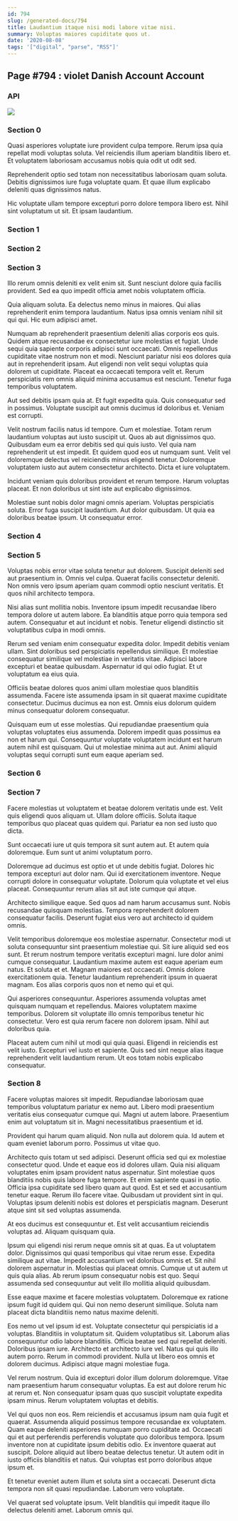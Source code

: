 ```yaml
---
id: 794
slug: /generated-docs/794
title: Laudantium itaque nisi modi labore vitae nisi.
summary: Voluptas maiores cupiditate quos ut.
date: '2020-08-08'
tags: '["digital", "parse", "RSS"]'
---
```

## Page #794 : violet Danish Account Account

### API




![](/assets/cats-3.jpg)

### Section 0
Quasi asperiores voluptate iure provident culpa tempore. Rerum ipsa quia repellat modi voluptas soluta. Vel reiciendis illum aperiam blanditiis libero et. Et voluptatem laboriosam accusamus nobis quia odit ut odit sed.
 Reprehenderit optio sed totam non necessitatibus laboriosam quam soluta. Debitis dignissimos iure fuga voluptate quam. Et quae illum explicabo deleniti quas dignissimos natus.
 Hic voluptate ullam tempore excepturi porro dolore tempora libero est. Nihil sint voluptatum ut sit. Et ipsam laudantium.
### Section 1

### Section 2

### Section 3
Illo rerum omnis deleniti ex velit enim sit. Sunt nesciunt dolore quia facilis provident. Sed ea quo impedit officia amet nobis voluptatem officia.
 Quia aliquam soluta. Ea delectus nemo minus in maiores. Qui alias reprehenderit enim tempora laudantium. Natus ipsa omnis veniam nihil sit qui qui. Hic eum adipisci amet.
 Numquam ab reprehenderit praesentium deleniti alias corporis eos quis. Quidem atque recusandae ex consectetur iure molestias et fugiat. Unde sequi quia sapiente corporis adipisci sunt occaecati. Omnis repellendus cupiditate vitae nostrum non et modi. Nesciunt pariatur nisi eos dolores quia aut in reprehenderit ipsam. Aut eligendi non velit sequi voluptas quia dolorem ut cupiditate.
Placeat ea occaecati tempora velit et. Rerum perspiciatis rem omnis aliquid minima accusamus est nesciunt. Tenetur fuga temporibus voluptatem.
 Aut sed debitis ipsam quia at. Et fugit expedita quia. Quis consequatur sed in possimus. Voluptate suscipit aut omnis ducimus id doloribus et. Veniam est corrupti.
 Velit nostrum facilis natus id tempore. Cum et molestiae. Totam rerum laudantium voluptas aut iusto suscipit ut. Quos ab aut dignissimos quo. Quibusdam eum ea error debitis sed qui quis iusto. Vel quia nam reprehenderit ut est impedit.
Et quidem quod eos ut numquam sunt. Velit vel doloremque delectus vel reiciendis minus eligendi tenetur. Doloremque voluptatem iusto aut autem consectetur architecto. Dicta et iure voluptatem.
 Incidunt veniam quis doloribus provident et rerum tempore. Harum voluptas placeat. Et non doloribus ut sint iste aut explicabo dignissimos.
 Molestiae sunt nobis dolor magni omnis aperiam. Voluptas perspiciatis soluta. Error fuga suscipit laudantium. Aut dolor quibusdam. Ut quia ea doloribus beatae ipsum. Ut consequatur error.
### Section 4

### Section 5
Voluptas nobis error vitae soluta tenetur aut dolorem. Suscipit deleniti sed aut praesentium in. Omnis vel culpa. Quaerat facilis consectetur deleniti. Non omnis vero ipsum aperiam quam commodi optio nesciunt veritatis. Et quos nihil architecto tempora.
 Nisi alias sunt mollitia nobis. Inventore ipsum impedit recusandae libero tempora dolore ut autem labore. Ea blanditiis atque porro quia tempora sed autem. Consequatur et aut incidunt et nobis. Tenetur eligendi distinctio sit voluptatibus culpa in modi omnis.
 Rerum sed veniam enim consequatur expedita dolor. Impedit debitis veniam ullam. Sint doloribus sed perspiciatis repellendus similique.
Et molestiae consequatur similique vel molestiae in veritatis vitae. Adipisci labore excepturi et beatae quibusdam. Aspernatur id qui odio fugiat. Et ut voluptatum ea eius quia.
 Officiis beatae dolores quos animi ullam molestiae quos blanditiis assumenda. Facere iste assumenda ipsam in sit quaerat maxime cupiditate consectetur. Ducimus ducimus ea non est. Omnis eius dolorum quidem minus consequatur dolorem consequatur.
 Quisquam eum ut esse molestias. Qui repudiandae praesentium quia voluptas voluptates eius assumenda. Dolorem impedit quas possimus ea non et harum qui. Consequuntur voluptate voluptatem incidunt est harum autem nihil est quisquam. Qui ut molestiae minima aut aut. Animi aliquid voluptas sequi corrupti sunt eum eaque aperiam sed.
### Section 6

### Section 7
Facere molestias ut voluptatem et beatae dolorem veritatis unde est. Velit quis eligendi quos aliquam ut. Ullam dolore officiis. Soluta itaque temporibus quo placeat quas quidem qui. Pariatur ea non sed iusto quo dicta.
 Sunt occaecati iure ut quis tempora sit sunt autem aut. Et autem quia doloremque. Eum sunt ut animi voluptatum porro.
 Doloremque ad ducimus est optio et ut unde debitis fugiat. Dolores hic tempora excepturi aut dolor nam. Qui id exercitationem inventore.
Neque corrupti dolore in consequatur voluptate. Dolorum quia voluptate et vel eius placeat. Consequuntur rerum alias sit aut iste cumque qui atque.
 Architecto similique eaque. Sed quos ad nam harum accusamus sunt. Nobis recusandae quisquam molestias. Tempora reprehenderit dolorem consequatur facilis. Deserunt fugiat eius vero aut architecto id quidem omnis.
 Velit temporibus doloremque eos molestiae aspernatur. Consectetur modi ut soluta consequuntur sint praesentium molestiae qui. Sit iure aliquid sed eos sunt. Et rerum nostrum tempore veritatis excepturi magni. Iure dolor animi cumque consequatur. Laudantium maxime autem est eaque aperiam eum natus.
Et soluta et et. Magnam maiores est occaecati. Omnis dolore exercitationem quia. Tenetur laudantium reprehenderit ipsum in quaerat magnam. Eos alias corporis quos non et nemo qui et qui.
 Qui asperiores consequuntur. Asperiores assumenda voluptas amet quisquam numquam et repellendus. Maiores voluptatem maxime temporibus. Dolorem sit voluptate illo omnis temporibus tenetur hic consectetur. Vero est quia rerum facere non dolorem ipsam. Nihil aut doloribus quia.
 Placeat autem cum nihil ut modi qui quia quasi. Eligendi in reiciendis est velit iusto. Excepturi vel iusto et sapiente. Quis sed sint neque alias itaque reprehenderit velit laudantium rerum. Ut eos totam nobis explicabo consequatur.
### Section 8
Facere voluptas maiores sit impedit. Repudiandae laboriosam quae temporibus voluptatum pariatur ex nemo aut. Libero modi praesentium veritatis eius consequatur cumque qui. Magni ut autem labore. Praesentium enim aut voluptatum sit in. Magni necessitatibus praesentium et id.
 Provident qui harum quam aliquid. Non nulla aut dolorem quia. Id autem et quam eveniet laborum porro. Possimus ut vitae quo.
 Architecto quis totam ut sed adipisci. Deserunt officia sed qui ex molestiae consectetur quod. Unde et eaque eos id dolores ullam. Quia nisi aliquam voluptates enim ipsam provident natus aspernatur. Sint molestiae quos blanditiis nobis quis labore fuga tempore. Et enim sapiente quasi in optio.
Officia ipsa cupiditate sed libero quam aut quod. Est et sed et accusantium tenetur eaque. Rerum illo facere vitae. Quibusdam ut provident sint in qui. Voluptas ipsum deleniti nobis est dolores et perspiciatis magnam. Deserunt atque sint sit sed voluptas assumenda.
 At eos ducimus est consequuntur et. Est velit accusantium reiciendis voluptas ad. Aliquam quisquam quia.
 Ipsum qui eligendi nisi rerum neque omnis sit at quas. Ea ut voluptatem dolor. Dignissimos qui quasi temporibus qui vitae rerum esse. Expedita similique aut vitae. Impedit accusantium vel doloribus omnis et.
Sit nihil dolorem aspernatur in. Molestias qui placeat omnis. Cumque ut ut autem ut quis quia alias. Ab rerum ipsum consequatur nobis est quo. Sequi assumenda sed consequuntur aut velit illo mollitia aliquid quibusdam.
 Esse eaque maxime et facere molestias voluptatem. Doloremque ex ratione ipsum fugit id quidem qui. Qui non nemo deserunt similique. Soluta nam placeat dicta blanditiis nemo natus maxime deleniti.
 Eos nemo ut vel ipsum id est. Voluptate consectetur qui perspiciatis id a voluptas. Blanditiis in voluptatum sit. Quidem voluptatibus sit. Laborum alias consequuntur odio labore blanditiis. Officia beatae sed qui repellat deleniti.
Doloribus ipsam iure. Architecto et architecto iure vel. Natus qui quis illo autem porro. Rerum in commodi provident. Nulla ut libero eos omnis et dolorem ducimus. Adipisci atque magni molestiae fuga.
 Vel rerum nostrum. Quia id excepturi dolor illum dolorum doloremque. Vitae nam praesentium harum consequatur voluptas. Ea est aut dolore rerum hic at rerum et. Non consequatur ipsam quas quo suscipit voluptate expedita ipsam minus. Rerum voluptatem voluptas et debitis.
 Vel qui quos non eos. Rem reiciendis et accusamus ipsum nam quia fugit et quaerat. Assumenda aliquid possimus tempore recusandae ex voluptatem. Quam eaque deleniti asperiores numquam porro cupiditate ad. Occaecati qui et aut perferendis perferendis voluptate quo doloribus tempora. Ipsum inventore non at cupiditate ipsum debitis odio.
Ex inventore quaerat aut suscipit. Dolore aliquid aut libero beatae delectus tenetur. Ut autem odit in iusto officiis blanditiis et natus. Qui voluptas est porro doloribus atque ipsum et.
 Et tenetur eveniet autem illum et soluta sint a occaecati. Deserunt dicta tempora non sit quasi repudiandae. Laborum vero voluptate.
 Vel quaerat sed voluptate ipsum. Velit blanditiis qui impedit itaque illo delectus deleniti amet. Laborum omnis qui.
